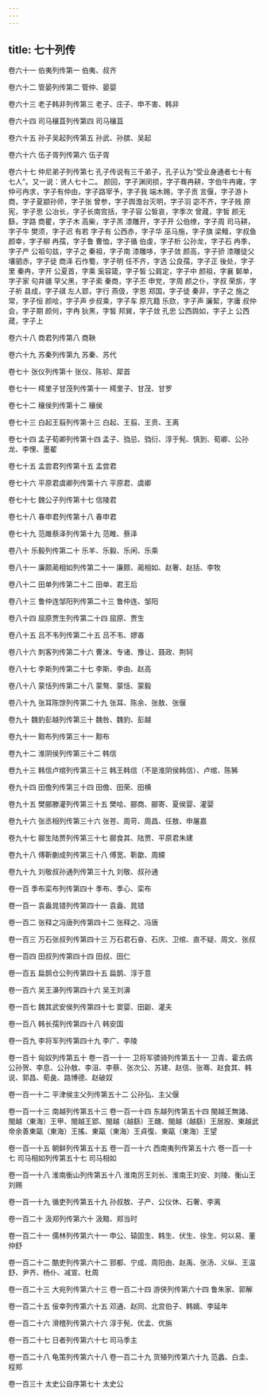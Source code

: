 ```yaml
---
---
---
```

title: 七十列传
---

卷六十一	伯夷列传第一
伯夷、叔齐

卷六十二	管晏列传第二
管仲、晏婴

卷六十三	老子韩非列传第三
老子、庄子、申不害、韩非

卷六十四	司马穰苴列传第四
司马穰苴

卷六十五	孙子吴起列传第五
孙武、孙膑、吴起

卷六十六	伍子胥列传第六
伍子胥

卷六十七	仲尼弟子列传第七
孔子传说有三千弟子，孔子认为“受业身通者七十有七人”。又一说：贤人七十二。 颜回，字子渊闵损，字子骞冉耕，字伯牛冉雍，字仲弓冉求，字子有仲由，字子路宰予，字子我 端木赐，字子贡 言偃，字子游卜商，字子夏颛孙师，字子张 曾参，字子舆澹台灭明，字子羽 宓不齐，字子贱 原宪，字子思 公冶长，字子长南宫括，字子容 公皙哀，字季次 曾蒧，字皙 颜无繇，字路 商瞿，字子木 高柴，字子羔 漆雕开，字子开 公伯缭，字子周 司马耕，字子牛 樊须，字子迟 有若 字子有 公西赤，字子华 巫马施，字子旗 梁鳣，字叔鱼 颜幸，字子柳 冉孺，字子鲁 曹恤，字子循 伯虔，字子析 公孙龙，字子石 冉季，字子产 公祖句兹，字子之 秦祖，字子南 漆雕哆，字子敛 颜高，字子骄 漆雕徒父 壤驷赤，字子徒 商泽 石作蜀，字子明 任不齐，字选 公良孺，字子正 後处，字子里 秦冉，字开 公夏首，字乘 奚容箴，字子皙 公肩定，字子中 颜祖，字襄 鄡单，字子家 句井疆 罕父黑，字子索 秦商，字子丕 申党，字周 颜之仆，字叔 荣旂，字子祈 县成，字子祺 左人郢，字行 燕伋，字思 郑国，字子徒 秦非，字子之 施之常，字子恒 颜哙，字子声 步叔乘，字子车 原亢籍 乐欬，字子声 廉絜，字庸 叔仲会，字子期 颜何，字冉 狄黑，字皙 邦巽，字子敛 孔忠 公西舆如，字子上 公西葴，字子上

卷六十八	商君列传第八
商鞅

卷六十九	苏秦列传第九
苏秦、苏代

卷七十	张仪列传第十
张仪、陈轸、犀首

卷七十一	樗里子甘茂列传第十一
樗里子、甘茂、甘罗

卷七十二	穰侯列传第十二
穰侯

卷七十三	白起王翦列传第十三
白起、王翦、王贲、王离

卷七十四	孟子荀卿列传第十四
孟子、驺忌、驺衍、淳于髡、慎到、荀卿、公孙龙、李悝、墨翟

卷七十五	孟尝君列传第十五
孟尝君

卷七十六	平原君虞卿列传第十六
平原君、虞卿

卷七十七	魏公子列传第十七
信陵君

卷七十八	春申君列传第十八
春申君

卷七十九	范雎蔡泽列传第十九
范睢、蔡泽

卷八十	乐毅列传第二十
乐羊、乐毅、乐闲、乐乘

卷八十一	廉颇蔺相如列传第二十一
廉颇、蔺相如、赵奢、赵括、李牧

卷八十二	田单列传第二十二
田单、君王后

卷八十三	鲁仲连邹阳列传第二十三
鲁仲连、邹阳

卷八十四	屈原贾生列传第二十四
屈原、贾生

卷八十五	吕不韦列传第二十五
吕不韦、嫪毐

卷八十六	刺客列传第二十六
曹沫、专诸、豫让、聂政、荆轲

卷八十七	李斯列传第二十七
李斯、李由、赵高

卷八十八	蒙恬列传第二十八
蒙骜、蒙恬、蒙毅

卷八十九	张耳陈馀列传第二十九
张耳、陈余、张敖、张偃

卷九十	魏豹彭越列传第三十
魏咎、魏豹、彭越

卷九十一	黥布列传第三十一
黥布

卷九十二	淮阴侯列传第三十二
韩信

卷九十三	韩信卢绾列传第三十三
韩王韩信（不是淮阴侯韩信）、卢绾、陈豨

卷九十四	田儋列传第三十四
田儋、田荣、田横

卷九十五	樊郦滕灌列传第三十五
樊哙、郦商、郦寄、夏侯婴、灌婴

卷九十六	张丞相列传第三十六
张苍、周苛、周昌、任敖、申屠嘉

卷九十七	郦生陆贾列传第三十七
郦食其、陆贾、平原君朱建

卷九十八	傅靳蒯成列传第三十八
傅宽、靳歙、周緤

卷九十九	刘敬叔孙通列传第三十九
刘敬、叔孙通

卷一百	季布栾布列传第四十
季布、季心、栾布

卷一百一	袁盎晁错列传第四十一
袁盎、晁错

卷一百二	张释之冯唐列传第四十二
张释之、冯唐

卷一百三	万石张叔列传第四十三
万石君石奋、石庆、卫绾、直不疑、周文、张叔

卷一百四	田叔列传第四十四
田叔、田仁

卷一百五	扁鹊仓公列传第四十五
扁鹊、淳于意

卷一百六	吴王濞列传第四十六
吴王刘濞

卷一百七	魏其武安侯列传第四十七
窦婴、田鼢、灌夫

卷一百八	韩长孺列传第四十八
韩安国

卷一百九	李将军列传第四十九
李广、李陵

卷一百十	匈奴列传第五十
卷一百一十一	卫将军骠骑列传第五十一
卫青、霍去病公孙贺、李息、公孙敖、李沮、李蔡、张次公、苏建、赵信、张骞、赵食其、韩说、郭昌、荀彘、路博德、赵破奴

卷一百一十二	平津侯主父列传第五十二
公孙弘、主父偃

卷一百一十三	南越列传第五十三
卷一百一十四	东越列传第五十四
閩越王無諸、閩越（東海）王甲、閩越王郢、閩越（越繇）王醜、閩越（越繇）王居股、東越武帝余善東甌（東海）王搖、東甌（東海）王貞復、東甌（東海）王望

卷一百一十五	朝鲜列传第五十五
卷一百一十六	西南夷列传第五十六
卷一百一十七	司马相如列传第五十七
司马相如

卷一百一十八	淮南衡山列传第五十八
淮南厉王刘长、淮南王刘安、刘陵、衡山王刘赐

卷一百一十九	循吏列传第五十九
孙叔敖、子产、公仪休、石奢、李离

卷一百二十	汲郑列传第六十
汲黯、郑当时

卷一百二十一	儒林列传第六十一
申公、辕固生、韩生、伏生、徐生、何以易、董仲舒

卷一百二十二	酷吏列传第六十二
郅都、宁成、周阳由、赵禹、张汤、义纵、王温舒、尹齐、杨仆、减宣、杜周

卷一百二十三	大宛列传第六十三
卷一百二十四	游侠列传第六十四
鲁朱家、郭解

卷一百二十五	佞幸列传第六十五
邓通、赵同、北宫伯子、韩嫣、李延年

卷一百二十六	滑稽列传第六十六
淳于髡、优孟、优旃

卷一百二十七	日者列传第六十七
司马季主

卷一百二十八	龟策列传第六十八
卷一百二十九	货殖列传第六十九
范蠡、白圭、程郑

卷一百三十	太史公自序第七十
太史公

